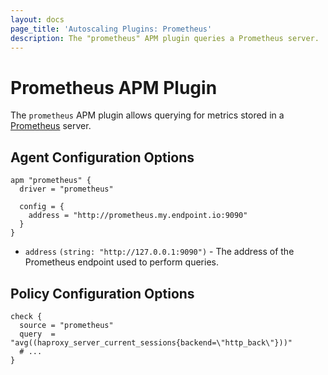 ```yaml
---
layout: docs
page_title: 'Autoscaling Plugins: Prometheus'
description: The "prometheus" APM plugin queries a Prometheus server.
---
```


# Prometheus APM Plugin

The `prometheus` APM plugin allows querying for metrics stored in a
[Prometheus][prometheus_io] server.

## Agent Configuration Options

```hcl
apm "prometheus" {
  driver = "prometheus"

  config = {
    address = "http://prometheus.my.endpoint.io:9090"
  }
}
```

- `address` `(string: "http://127.0.0.1:9090")` - The address of the Prometheus
  endpoint used to perform queries.

## Policy Configuration Options

```hcl
check {
  source = "prometheus"
  query  = "avg((haproxy_server_current_sessions{backend=\"http_back\"}))"
  # ...
}
```

[prometheus_io]: https://prometheus.io/
